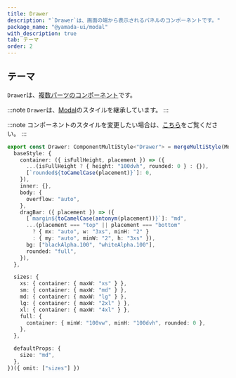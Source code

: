 ```yaml
---
title: Drawer
description: "`Drawer`は、画面の端から表示されるパネルのコンポーネントです。"
package_name: "@yamada-ui/modal"
with_description: true
tab: テーマ
order: 2
---
```


## テーマ

`Drawer`は、[複数パーツのコンポーネント](/styled-system/theming/component-styles#複数パーツのコンポーネント)です。

:::note
`Drawer`は、[Modal](/components/overlay/modal)のスタイルを継承しています。
:::

:::note
コンポーネントのスタイルを変更したい場合は、[こちら](/styled-system/theming/customize-theme#コンポーネントのスタイルを変更する)をご覧ください。
:::

```ts
export const Drawer: ComponentMultiStyle<"Drawer"> = mergeMultiStyle(Modal, {
  baseStyle: {
    container: ({ isFullHeight, placement }) => ({
      ...(isFullHeight ? { height: "100dvh", rounded: 0 } : {}),
      [`rounded${toCamelCase(placement)}`]: 0,
    }),
    inner: {},
    body: {
      overflow: "auto",
    },
    dragBar: ({ placement }) => ({
      [`margin${toCamelCase(antonym(placement))}`]: "md",
      ...(placement === "top" || placement === "bottom"
        ? { mx: "auto", w: "3xs", minH: "2" }
        : { my: "auto", minW: "2", h: "3xs" }),
      bg: ["blackAlpha.100", "whiteAlpha.100"],
      rounded: "full",
    }),
  },

  sizes: {
    xs: { container: { maxW: "xs" } },
    sm: { container: { maxW: "md" } },
    md: { container: { maxW: "lg" } },
    lg: { container: { maxW: "2xl" } },
    xl: { container: { maxW: "4xl" } },
    full: {
      container: { minW: "100vw", minH: "100dvh", rounded: 0 },
    },
  },

  defaultProps: {
    size: "md",
  },
})({ omit: ["sizes"] })
```
